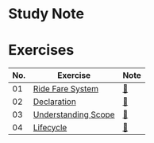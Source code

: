 # Study Note

# Exercises

| No. | Exercise                                                                                                                 | Note                                                                                                          |
| --- | ------------------------------------------------------------------------------------------------------------------------ | ------------------------------------------------------------------------------------------------------------- |
| 01  | [Ride Fare System](https://github.com/navynj/JS-Dive-Study/blob/main/content/guideline/chap01/2_variables/exercise01.mdx) | [🔗](https://github.com/navynj/JS-Dive-Study/blob/main/content/member/tomoya/chap01/2_variables/exercise01.mdx) |
| 02  | [Declaration](https://github.com/navynj/JS-Dive-Study/blob/main/content/guideline/chap01/2_variables/exercise02.mdx)      | [🔗](https://github.com/navynj/JS-Dive-Study/blob/main/content/member/tomoya/chap01/2_variables/exercise02.mdx) |
| 03  | [Understanding Scope](https://github.com/navynj/JS-Dive-Study/blob/main/content/guideline/chap01/1_values/exercise02.mdx) | [🔗](https://github.com/navynj/JS-Dive-Study/blob/main/content/member/tomoya/chap01/2_variables/exercise03.mdx) |
| 04  | [Lifecycle](https://github.com/navynj/JS-Dive-Study/blob/main/content/guideline/chap01/1_values/exercise02.mdx)           | [🔗](https://github.com/navynj/JS-Dive-Study/blob/main/content/member/tomoya/chap01/2_variables/exercise04.mdx) |
